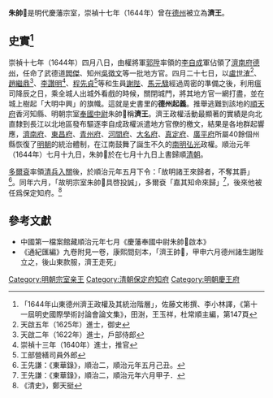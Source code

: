 {{CJK-New-Char|28A22}}
'''朱帥𨨢'''是明代慶藩宗室，崇禎十七年（1644年）曾在[[德州|德州]]被立為'''濟王'''。

== 史實<ref>「1644年山東德州濟王政權及其統治階層」，佐藤文彬撰、李小林譯，《第十一屆明史國際學術討論會論文集》，田澍，王玉祥，杜常順主編，第147頁</ref> ==
崇禎十七年（1644年）四月八日，由權將軍[[郭陞|郭陞]]率領的[[李自成|李自成]]軍佔領了[[濟南府|濟南府]][[德州|德州]]，任命了武德道[[閻傑|閻傑]]、知州[[吳徵文|吳徵文]]等一批地方官。四月二十七日，以[[盧世㴶|盧世㴶]]<ref>天啟五年（1625年）進士，御史</ref>、[[赵继鼎_(天启进士)|趙繼鼎]]<ref>天啟二年（1622年）進士，戶部侍郎</ref>、[[李讚明|李讚明]]<ref>崇禎十三年（1640年）進士，推官</ref>、[[程先貞|程先貞]]<ref>工部營繕司員外郎</ref>等和生員[[謝陛|謝陛]]、[[馬元騄|馬元騄]]經過周密的準備之後，利用瘟司降辰之日，乘全城人出城外看戲的時候，關閉城門，將其地方官一網打盡，並在城上樹起「大明中興」的旗幟。這就是史書里的'''德州起義'''。推舉逃難到該地的[[順天府|順天府]]香河知縣、明朝宗室[[奉國中尉|奉國中尉]]朱帥𨨢稱'''濟王'''。濟王政權活動最顯著的實績是向北直隸到長江以北地區發布驅逐李自成政權派遣地方官僚的檄文，結果是各地群起響應，[[濟南府|濟南府]]、[[東昌府|東昌府]]、[[青州府|青州府]]、[[河間府|河間府]]、[[大名府|大名府]]、[[真定府|真定府]]、[[廣平府|廣平府]]所屬40餘個州縣恢復了[[明朝|明朝]]的統治體制，在江南鼓舞了誕生不久的[[南明|南明]][[弘光|弘光]]政權。順治元年（1644年）七月十九日，朱帥𨨢於在七月十九日上書歸順[[清朝|清朝]]。

[[多爾袞|多爾袞]]率領[[清兵入關|清兵入關]]後，於順治元年五月下令：「故明諸王來歸者，不奪其爵」<ref>王先謙：《東華錄》，順治二，順治元年五月己丑。</ref>。同年六月，「故明宗室朱帥𨨢具啓投誠」，多爾袞「嘉其知命來歸」<ref>王先謙：《東華錄》，順治二，順治元年六月甲子．</ref>，後來他被任爲保定知府。<ref>《清史》，鄭天挺</ref>

==參考文獻==
* 中國第一檔案館藏順治元年七月《慶藩奉國中尉朱帥𨨢啟本》
* 《通紀匯編》九卷附見一卷，康熙間刻本，「濟王帥𨨢，甲申六月德州諸生謝陛立之，後山東款服，濟王走死」
<div class="references-small">
<references></references>
</div>

[[Category:明朝宗室亲王|Category:明朝宗室亲王]]
[[Category:清朝保定府知府|Category:清朝保定府知府]]
[[Category:明朝慶王府|Category:明朝慶王府]]